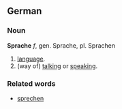 == German ==
=== Noun ===
'''Sprache''' ''f'', gen. Sprache, pl. Sprachen

# [[language]].
# (way of) [[talk]]ing or [[speak]]ing.

=== Related words ===
* [[sprechen]]